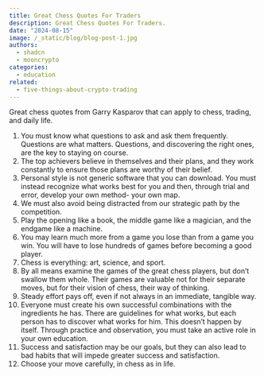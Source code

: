 ```yaml
---
title: Great Chess Quotes For Traders
description: Great Chess Quotes For Traders.
date: "2024-08-15"
image: /_static/blog/blog-post-1.jpg
authors:
  - shadcn
  - mooncrypto
categories:
  - education
related:
  - five-things-about-crypto-trading
---
```


Great chess quotes from Garry Kasparov that can apply to chess, trading, and daily life.

1. You must know what questions to ask and ask them frequently. Questions are what matters. Questions, and discovering the right ones, are the key to staying on course.
2. The top achievers believe in themselves and their plans, and they work constantly to ensure those plans are worthy of their belief.
3. Personal style is not generic software that you can download. You must instead recognize what works best for you and then, through trial and error, develop your own method- your own map.
4. We must also avoid being distracted from our strategic path by the competition.
5. Play the opening like a book, the middle game like a magician, and the endgame like a machine.
6. You may learn much more from a game you lose than from a game you win.  You will have to lose hundreds of games before becoming a good player.
7. Chess is everything: art, science, and sport.
8. By all means examine the games of the great chess players, but don’t swallow them whole. Their games are valuable not for their separate moves, but for their vision of chess, their way of thinking.
9. Steady effort pays off, even if not always in an immediate, tangible way.
10. Everyone must create his own successful combinations with the ingredients he has. There are guidelines for what works, but each person has to discover what works for him. This doesn’t happen by itself. Through practice and observation, you must take an active role in your own education.
11. Success and satisfaction may be our goals, but they can also lead to bad habits that will impede greater success and satisfaction.
12. Choose your move carefully, in chess as in life.
